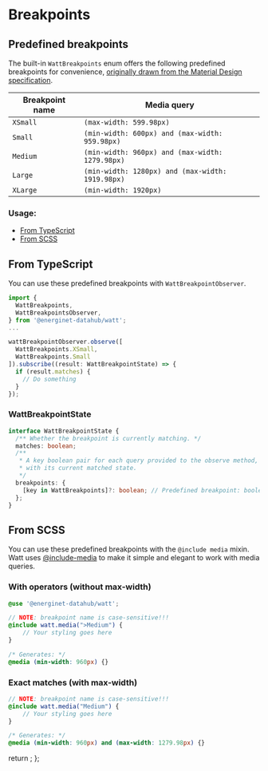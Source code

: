 

<Meta title="Foundations/Layout/Breakpoints" component={WattBreakpointsComponent} />

# Breakpoints


## Predefined breakpoints

The built-in `WattBreakpoints` enum offers the following predefined breakpoints for convenience,
[originally drawn from the Material Design
specification](https://material.io/archive/guidelines/layout/responsive-ui.html).

| Breakpoint name    | Media query                                                                                                                                            |
|--------------------|--------------------------------------------------------------------------------------------------------------------------------------------------------|
| `XSmall`           | `(max-width: 599.98px)`                                                                                                                                |
| `Small`            | `(min-width: 600px) and (max-width: 959.98px)`                                                                                                         |
| `Medium`           | `(min-width: 960px) and (max-width: 1279.98px)`                                                                                                        |
| `Large`            | `(min-width: 1280px) and (max-width: 1919.98px)`                                                                                                       |
| `XLarge`           | `(min-width: 1920px)`                                                                                                                                  |

### Usage: 
- [From TypeScript](#from-typescript)
- [From SCSS](#from-scss)



## From TypeScript

You can use these predefined breakpoints with `WattBreakpointObserver`.

```typescript
import {
  WattBreakpoints,
  WattBreakpointsObserver,
} from '@energinet-datahub/watt';
...

wattBreakpointObserver.observe([
  WattBreakpoints.XSmall,
  WattBreakpoints.Small
]).subscribe((result: WattBreakpointState) => {
  if (result.matches) {
    // Do something
  }
});
```

### WattBreakpointState
```typescript
interface WattBreakpointState {
  /** Whether the breakpoint is currently matching. */
  matches: boolean;
  /**
   * A key boolean pair for each query provided to the observe method,
   * with its current matched state.
   */
  breakpoints: {
    [key in WattBreakpoints]?: boolean; // Predefined breakpoint: boolean
  };
}
```

## From SCSS
You can use these predefined breakpoints with the `@include media` mixin.
Watt uses [@include-media](https://eduardoboucas.github.io/include-media/) to make it simple and elegant to work with media queries. 


### With operators (without max-width)
```scss
@use '@energinet-datahub/watt';

// NOTE: breakpoint name is case-sensitive!!! 
@include watt.media(">Medium") {
    // Your styling goes here
}

/* Generates: */
@media (min-width: 960px) {}
```

### Exact matches (with max-width)

```scss
// NOTE: breakpoint name is case-sensitive!!!
@include watt.media("Medium") {
    // Your styling goes here
}

/* Generates: */
@media (min-width: 960px) and (max-width: 1279.98px) {}
```



  return <SyntaxHighlighter/>;
};